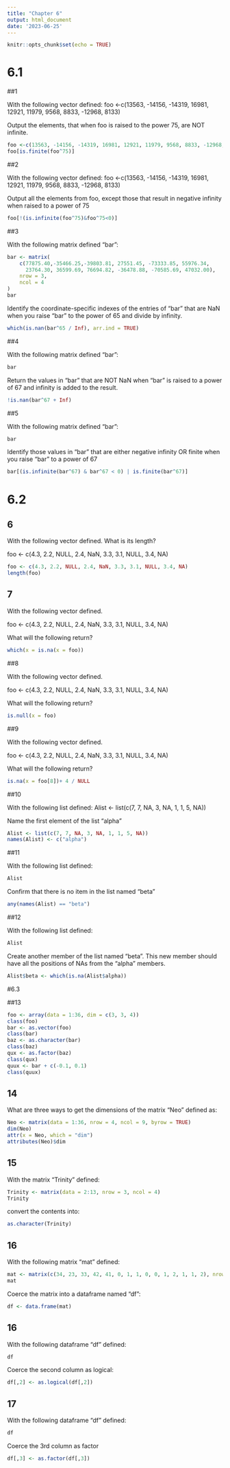 ```yaml
---
title: "Chapter 6"
output: html_document
date: '2023-06-25'
---
```


```r
knitr::opts_chunk$set(echo = TRUE)
```
# 6.1
##1


With the following vector defined: foo <-c(13563, -14156, -14319, 16981, 12921, 11979, 9568, 8833, -12968, 8133)

Output the elements, that when foo is raised to the power 75, are NOT infinite.
```r
foo <-c(13563, -14156, -14319, 16981, 12921, 11979, 9568, 8833, -12968, 8133)
foo[is.finite(foo^75)]
```

##2

With the following vector defined: foo <-c(13563, -14156, -14319, 16981, 12921, 11979, 9568, 8833, -12968, 8133)

Output all the elements from foo, except those that result in negative infinity when raised to a power of 75

```r
foo[!(is.infinite(foo^75)&foo^75<0)]
```


##3

With the following matrix defined "bar":


```r
bar <- matrix(
    c(77875.40,-35466.25,-39803.81, 27551.45, -73333.85, 55976.34, 
      23764.30, 36599.69, 76694.82, -36478.88, -70585.69, 47032.00),
    nrow = 3, 
    ncol = 4
)
bar
```

Identify the coordinate-specific indexes of the entries of "bar" that are NaN when you raise "bar" to the power of 65 and divide by infinity.
```r
which(is.nan(bar^65 / Inf), arr.ind = TRUE)
```

##4

With the following matrix defined "bar":

```r
bar
```

Return the values in "bar" that are NOT NaN when "bar" is raised to a power of 67 and infinity is added to the result.
```r
!is.nan(bar^67 + Inf)
```

##5

With the following matrix defined "bar":

```r
bar
```

Identify those values in "bar" that are either negative infinity OR finite when you raise "bar" to a power of 67

```r
bar[(is.infinite(bar^67) & bar^67 < 0) | is.finite(bar^67)]
```

# 6.2

## 6
With the following vector defined. What is its length?

foo <- c(4.3, 2.2, NULL, 2.4, NaN, 3.3, 3.1, NULL, 3.4, NA)
```r
foo <- c(4.3, 2.2, NULL, 2.4, NaN, 3.3, 3.1, NULL, 3.4, NA)
length(foo)
```

## 7
With the following vector defined. 

foo <- c(4.3, 2.2, NULL, 2.4, NaN, 3.3, 3.1, NULL, 3.4, NA)

What will the following return?
```r
which(x = is.na(x = foo))
```

##8

With the following vector defined. 

foo <- c(4.3, 2.2, NULL, 2.4, NaN, 3.3, 3.1, NULL, 3.4, NA)

What will the following return?
```r
is.null(x = foo)
```

##9

With the following vector defined. 

foo <- c(4.3, 2.2, NULL, 2.4, NaN, 3.3, 3.1, NULL, 3.4, NA)

What will the following return?
```r
is.na(x = foo[8])+ 4 / NULL
```

##10

With the following list defined: Alist <- list(c(7, 7, NA, 3, NA, 1, 1, 5, NA))

Name the first element of the list "alpha"
```r
Alist <- list(c(7, 7, NA, 3, NA, 1, 1, 5, NA))
names(Alist) <- c("alpha")
```

##11

With the following list defined:

```r
Alist
```


Confirm that there is no item in the list named "beta"
```r
any(names(Alist) == "beta")
```

##12

With the following list defined:

```r
Alist
```

Create another member of the list named "beta". This new member should have all the positions of NAs from the "alpha" members.
```r
Alist$beta <- which(is.na(Alist$alpha))
```

#6.3

##13

```r
foo <- array(data = 1:36, dim = c(3, 3, 4))
class(foo)
bar <- as.vector(foo)
class(bar)
baz <- as.character(bar)
class(baz)
qux <- as.factor(baz)
class(qux)
quux <- bar + c(-0.1, 0.1)
class(quux)
```


## 14

What are three ways to get the dimensions of the matrix "Neo" defined as:

```r
Neo <- matrix(data = 1:36, nrow = 4, ncol = 9, byrow = TRUE)
dim(Neo)
attr(x = Neo, which = "dim")
attributes(Neo)$dim
```

## 15

With the matrix "Trinity" defined:
```r
Trinity <- matrix(data = 2:13, nrow = 3, ncol = 4)
Trinity
```

convert the contents into:

```r
as.character(Trinity)
```

## 16
With the following matrix "mat" defined:
```r
mat <- matrix(c(34, 23, 33, 42, 41, 0, 1, 1, 0, 0, 1, 2, 1, 1, 2), nrow = 5, ncol = 3)
mat
```

Coerce the matrix into a dataframe named "df":
```r
df <- data.frame(mat)
```

## 16
With the following dataframe "df" defined:
```r
df
```
Coerce the second column as logical:
```r
df[,2] <- as.logical(df[,2])
```

## 17
With the following dataframe "df" defined:
```r
df
```

Coerce the 3rd column as factor
```r
df[,3] <- as.factor(df[,3])
```

